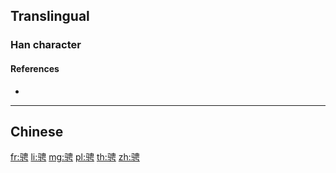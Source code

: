 {{character info/new}}
{{also|騁}}
==Translingual==

===Han character===
{{Han char|rn=187|rad=马|as=07|sn=10|four=|canj=NMLWS|ids=⿰马甹}}

====References====
* {{Han ref|kx=1447.241|hdz=74557.070|uh=9A8B|ud=39563}}

----

==Chinese==
{{zh-see|騁}}

[[fr:骋]]
[[li:骋]]
[[mg:骋]]
[[pl:骋]]
[[th:骋]]
[[zh:骋]]